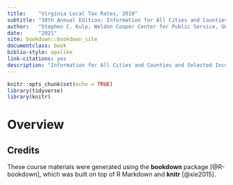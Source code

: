 ```yaml
--- 
title:    "Virginia Local Tax Rates, 2019"
subtitle: "38th Annual Edition: Information for All Cities and Counties and Selected Incorporated Towns"
author:   "Stephen C. Kulp, Weldon Cooper Center for Public Service, University of Virginia"
date:     "2021"
site: bookdown::bookdown_site
documentclass: book
biblio-style: apalike
link-citations: yes
description: "Information for All Cities and Counties and Selected Incorporated Towns"
---
```


```r
knitr::opts_chunk$set(echo = TRUE)
library(tidyverse)
library(knitr)
```



# Overview



## Credits

These course materials were generated using the **bookdown** package [@R-bookdown], which was built on top of R Markdown and **knitr** [@xie2015].